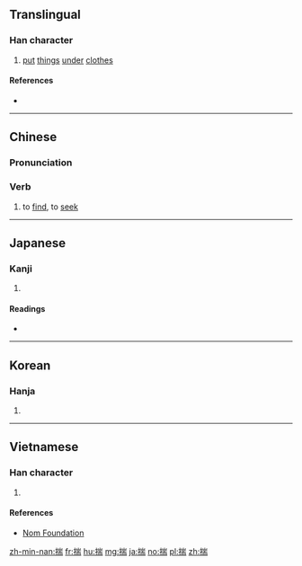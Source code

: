 ==Translingual==

===Han character===
{{Han char|rn=64|rad=手|as=09|sn=12|four=5202<sub>7</sub>|canj=手山一月 (QUMB)|ids=⿰[[扌]][[耑]]}}

# [[put]] [[thing]]s [[under]] [[clothes]]

====References====
* {{Han ref|kx=0443.130|dkj=12371|dj=0794.130|hdz=31917.060|uh=63E3|ud=25571|bh=B4A2|bd=46242}}

----

==Chinese==

===Pronunciation===
{{zh-pron
|m=chuāi,chuǎi
|c=ceoi2,cyun2
|mn=chhē,chhuē
|cat=mn:v
}}

===Verb===
{{zh-verb}}

# {{cx|lang=zh|Min Nan}} to [[find]], to [[seek]]
#: {{zh-usex|明知 愛情 是 毒藥，偏偏 一 嘴 甲 喝 落；等 到 情 火 一直 燒，'''揣''' 無 止痛 的 解藥。|[I] clearly knew [that] love was [a] poison, [but I] still drank it [without regret]; [it was too late when the] fire [of] love [was] ceaselessly burning, [because I] could not '''find''' [a] painkilling antidote.|MN|tr=bêng-chai ài-chêng sī to̍k-io̍h, phian-phian chi̍t chhùi kah lim lo̍h; tán kah chîng hóe it-ti̍t sio, chhuē bô chí-thiàⁿ--ê kái-io̍h.|link=yes}}

----

==Japanese==

===Kanji===
{{ja-kanji|grade=|rs=手09}}

# {{defn|lang=ja|sort=手09}}

====Readings====
* {{ja-readings|on=[[し]] (shi), [[すい]] (sui), [[たん]] (tan)|kun=[[はかる]] (hakaru), [[こころみる]] (kokoromiru), [[さだめる]] (sadameru)}}

----

==Korean==

===Hanja===
{{ko-hanja|hangeul=[[취]], [[타]]|eumhun=|rv=chwi, ta|mr=ch'wi, t'a|y=chwi, tha}}

# {{defn|lang=ko|sort=手09}}

----

==Vietnamese==

===Han character===
{{vi-readings|rs=手09| hanviet = [[suý]], [[suỷ]]}}

# {{defn|lang=vi|sort=手09}}

====References====
*[http://nomfoundation.org/common/nom_details.php?codepoint=63e3 Nom Foundation]

[[zh-min-nan:揣]]
[[fr:揣]]
[[hu:揣]]
[[mg:揣]]
[[ja:揣]]
[[no:揣]]
[[pl:揣]]
[[zh:揣]]